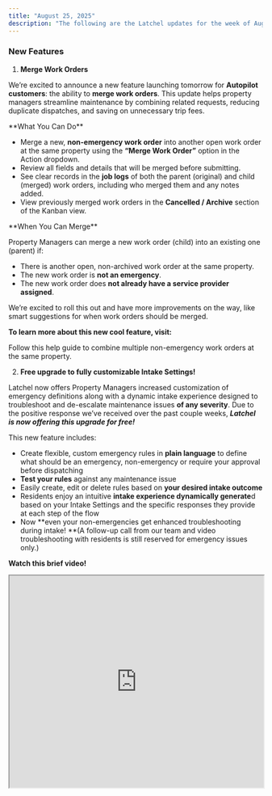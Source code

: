 ```yaml
---
title: "August 25, 2025"
description: "The following are the Latchel updates for the week of August 11, 2025."
---
```


### **New Features**

1. **Merge Work Orders**

We’re excited to announce a new feature launching tomorrow for **Autopilot customers**: the ability to **merge work orders**. This update helps property managers streamline maintenance by combining related requests, reducing duplicate dispatches, and saving on unnecessary trip fees.

<Check>
  **What You Can Do**

  - Merge a new, **non-emergency work order** into another open work order at the same property using the **“Merge Work Order”** option in the Action dropdown.
  - Review all fields and details that will be merged before submitting.
  - See clear records in the **job logs** of both the parent (original) and child (merged) work orders, including who merged them and any notes added.
  - View previously merged work orders in the **Cancelled / Archive** section of the Kanban view.
</Check>

<Note>
  **When You Can Merge**

  Property Managers can merge a new work order (child) into an existing one (parent) if:

  - There is another open, non-archived work order at the same property.
  - The new work order is **not an emergency**.
  - The new work order does **not already have a service provider assigned**.
</Note>

We’re excited to roll this out and have more improvements on the way, like smart suggestions for when work orders should be merged.

**To learn more about this new cool feature, visit:**

<Card title="Merge Work Order" icon="merge" iconType="duotone" color="#ff9b8a" href="/s/topic/0TO5e000000h9wqGAA/Merging-Work-Orders">
  Follow this help guide to combine multiple non-emergency work orders at the same property.
</Card>

2. **Free upgrade to fully customizable Intake Settings\!**

Latchel now offers Property Managers increased customization of emergency definitions along with a dynamic intake experience designed to troubleshoot and de-escalate maintenance issues **of any severity**. Due to the positive response we’ve received over the past couple weeks, **_Latchel is now offering this upgrade for free\!_**

This new feature includes:

- Create flexible, custom emergency rules in **plain language** to define what should be an emergency, non-emergency or require your approval before dispatching
- **Test your rules** against any maintenance issue
- Easily create, edit or delete rules based on **your desired intake outcome**
- Residents enjoy an intuitive **intake experience dynamically generate**d based on your Intake Settings and the specific responses they provide at each step of the flow
- Now **even your non-emergencies get enhanced troubleshooting during intake\! **(A follow-up call from our team and video troubleshooting with residents is still reserved for emergency issues only.)

<Icon icon="camera-movie" iconType="sharp-duotone-solid" color="#ff9b8a" size={25} /> **Watch this brief video\!**

<iframe width="100%" height="420" src="https://www.loom.com/embed/c167115a48f54e5c81c68a6850bcc99f?sid=c7482d72-1fa2-4378-91fe-2ee1d96be727" title="Intake Settings Overview" frameborder="1" allow="accelerometer; autoplay; clipboard-write; encrypted-media; gyroscope; picture-in-picture; web-share" referrerpolicy="strict-origin-when-cross-origin" allowfullscreen />

**Ready for your free upgrade?**

<CardGroup cols={2}>
  <Card title=" Schedule a call here to get set up!" icon="calendar-lines-pen" iconType="duotone" color="#ff9b8a" horizontal href="https://calendly.com/d/cwvf-k4r-5kr/harmonia-upgrade-m">
    
  </Card>
</CardGroup>

**Want to learn more about and how you can access the Intake Settings? Check this article:**

<CardGroup cols={1}>
  <Card title="Introduction to Intake Settings" icon="gear-complex-code" iconType="duotone" href="/s/topic/0TO5e000000h9wqGAA/Introduction-to-Intake-Settings">
    Learn about Latchel's new feature of managing your work order flow\!
  </Card>
</CardGroup>

3. **Enhanced File Upload Notifications**

We’ve made file upload notifications more informative\!

Previously, you may have seen generic messages like **_“Images have been uploaded”_**. Now, notifications will clearly tell you who uploaded the files to a work order.

**Examples:**

- _A resident has uploaded images_
- _Latchel has uploaded images_
- _A service provider has uploaded images_

This update provides better visibility into work order activity, so you’ll always know where new files are coming from.

This enhancement is already live in production—no action needed on your end.

### **We’re Building for You**

Got 60 seconds? Help shape the future of Latchel. We want to hear from the people who matter most: **you**.

**Tell us: What’s working? What’s missing? What would make your job easier?**

<CardGroup cols={2}>
  <Card title="Share your feedback here — it’s quick and impactful." icon="message-pen" iconType="duotone" color="#ff9b8a" horizontal href="https://forms.gle/fndzwWLczhkWjBQc8">
    
  </Card>
</CardGroup>

Your insight helps us build features that **_actually_** solve your problems. Let’s create the tools you’ve been waiting for.

### **Interested in learning more about Latchel's products? Book a meeting with us.**

<CardGroup cols={2}>
  <Card title="Get a Demo" icon="comments-question-check" iconType="duotone" color="#ff9b8a" horizontal href="https://latchel.com/demo-request-releases/">
    
  </Card>
</CardGroup>